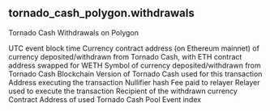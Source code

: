 ## tornado_cash_polygon.withdrawals 
Tornado Cash Withdrawals on Polygon

<ParamField path="block_time">
UTC event block time
</ParamField>
<ParamField path="currency_contract">
Currency contract address (on Ethereum mainnet) of currency deposited/withdrawn from Tornado Cash, with ETH contract address swapped for WETH
</ParamField>
<ParamField path="currency_symbol">
Symbol of currency deposited/withdrawn from Tornado Cash
</ParamField>
<ParamField path="blockchain">
Blockchain
</ParamField>
<ParamField path="tornado_version">
Version of Tornado Cash used for this transaction
</ParamField>
<ParamField path="tx_from">
Address executing the transaction
</ParamField>
<ParamField path="nullifier">
Nullifier hash
</ParamField>
<ParamField path="fee">
Fee paid to relayer
</ParamField>
<ParamField path="relayer">
Relayer used to execute the transaction
</ParamField>
<ParamField path="recipient">
Recipient of the withdrawn currency
</ParamField>
<ParamField path="contract_address">
Contract Address of used Tornado Cash Pool
</ParamField>
<ParamField path="amount">

</ParamField>
<ParamField path="tx_hash">

</ParamField>
<ParamField path="evt_index">
Event index
</ParamField>
